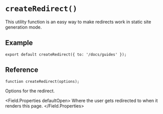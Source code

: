 # `createRedirect()`

This utility function is an easy way to make redirects work in static site generation mode.


## Example

```tsx title="/pages/index.tsx"
export default createRedirect({ to: '/docs/guides' });
```


## Reference

```tsx
function createRedirect(options);
```

<Field title="options" type="DirectoryOptions" required>
  Options for the redirect.

  <Field.Properties defaultOpen>
    <Field title="to" type="string" required>
      Where the user gets redirected to when it renders this page.
    </Field>
  </Field.Properties>
</Field>
